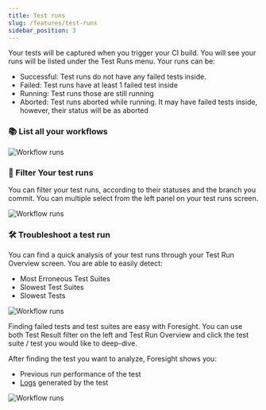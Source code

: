 ```yaml
---
title: Test runs
slug: /features/test-runs
sidebar_position: 3
---
```


Your tests will be captured when you trigger your CI build. You will see your runs will be listed under the Test Runs menu.
Your runs can be:
- Successful: Test runs do not have any failed tests inside.
- Failed: Test runs have at least 1 failed test inside
- Running: Test runs those are still running
- Aborted: Test runs aborted while running. It may have failed tests inside, however, their status will be as aborted

### 📚 List all your workflows
![Workflow runs](/img/features/test-runs.png)

### 🔎 Filter Your test runs
You can filter your test runs, according to their statuses and the branch you commit. You can multiple select from the left panel on your test runs screen.

![Workflow runs](/img/features/filter-testruns.png)

### 🛠 Troubleshoot a test run
You can find a quick analysis of your test runs through your Test Run Overview screen.  You are able to easily detect:
- Most Erroneous Test Suites
- Slowest Test Suites
- Slowest Tests

![Workflow runs](/img/features/test-overview.png)

Finding failed tests and test suites are easy with Foresight. 
You can use both Test Result filter on the left and Test Run Overview and
click the test suite / test you would like to deep-dive.

After finding the test you want to analyze, Foresight shows you:
- Previous run performance of the test
- [Logs](/features/test-logs) generated by the test

![Workflow runs](/img/features/troubleshoot-tests.png)



